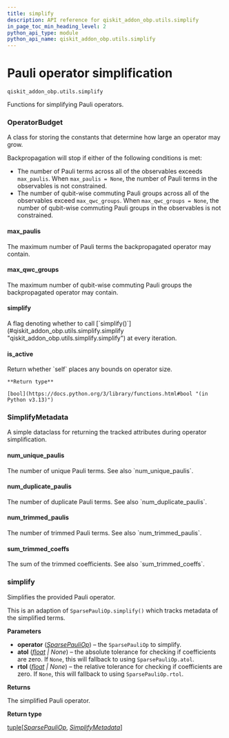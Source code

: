 ```yaml
---
title: simplify
description: API reference for qiskit_addon_obp.utils.simplify
in_page_toc_min_heading_level: 2
python_api_type: module
python_api_name: qiskit_addon_obp.utils.simplify
---
```


<span id="module-qiskit_addon_obp.utils.simplify" />

<span id="pauli-operator-simplification-qiskit-addon-obp-utils-simplify" />

# Pauli operator simplification

`qiskit_addon_obp.utils.simplify`

Functions for simplifying Pauli operators.

### OperatorBudget

<Class id="qiskit_addon_obp.utils.simplify.OperatorBudget" github="https://github.com/Qiskit/qiskit-addon-obp/tree/main/qiskit_addon_obp/utils/simplify.py#L43-L69" signature="OperatorBudget(max_paulis=None, max_qwc_groups=None, simplify=True)" modifiers="class">
  A class for storing the constants that determine how large an operator may grow.

  Backpropagation will stop if either of the following conditions is met:

  *   The number of Pauli terms across all of the observables exceeds `max_paulis`. When `max_paulis = None`, the number of Pauli terms in the observables is not constrained.
  *   The number of qubit-wise commuting Pauli groups across all of the observables exceed `max_qwc_groups`. When `max_qwc_groups = None`, the number of qubit-wise commuting Pauli groups in the observables is not constrained.

  #### max\_paulis

  <Attribute id="qiskit_addon_obp.utils.simplify.OperatorBudget.max_paulis" attributeTypeHint="int | None" attributeValue="None">
    The maximum number of Pauli terms the backpropagated operator may contain.
  </Attribute>

  #### max\_qwc\_groups

  <Attribute id="qiskit_addon_obp.utils.simplify.OperatorBudget.max_qwc_groups" attributeTypeHint="int | None" attributeValue="None">
    The maximum number of qubit-wise commuting Pauli groups the backpropagated operator may contain.
  </Attribute>

  #### simplify

  <Attribute id="qiskit_addon_obp.utils.simplify.OperatorBudget.simplify" attributeTypeHint="bool" attributeValue="True">
    A flag denoting whether to call [`simplify()`](#qiskit_addon_obp.utils.simplify.simplify "qiskit_addon_obp.utils.simplify.simplify") at every iteration.
  </Attribute>

  #### is\_active

  <Function id="qiskit_addon_obp.utils.simplify.OperatorBudget.is_active" github="https://github.com/Qiskit/qiskit-addon-obp/tree/main/qiskit_addon_obp/utils/simplify.py#L67-L69" signature="is_active()">
    Return whether `self` places any bounds on operator size.

    **Return type**

    [bool](https://docs.python.org/3/library/functions.html#bool "(in Python v3.13)")
  </Function>
</Class>

### SimplifyMetadata

<Class id="qiskit_addon_obp.utils.simplify.SimplifyMetadata" github="https://github.com/Qiskit/qiskit-addon-obp/tree/main/qiskit_addon_obp/utils/simplify.py#L26-L40" signature="SimplifyMetadata(num_unique_paulis, num_duplicate_paulis, num_trimmed_paulis, sum_trimmed_coeffs)" modifiers="class">
  A simple dataclass for returning the tracked attributes during operator simplification.

  #### num\_unique\_paulis

  <Attribute id="qiskit_addon_obp.utils.simplify.SimplifyMetadata.num_unique_paulis" attributeTypeHint="int">
    The number of unique Pauli terms. See also `num_unique_paulis`.
  </Attribute>

  #### num\_duplicate\_paulis

  <Attribute id="qiskit_addon_obp.utils.simplify.SimplifyMetadata.num_duplicate_paulis" attributeTypeHint="int">
    The number of duplicate Pauli terms. See also `num_duplicate_paulis`.
  </Attribute>

  #### num\_trimmed\_paulis

  <Attribute id="qiskit_addon_obp.utils.simplify.SimplifyMetadata.num_trimmed_paulis" attributeTypeHint="int">
    The number of trimmed Pauli terms. See also `num_trimmed_paulis`.
  </Attribute>

  #### sum\_trimmed\_coeffs

  <Attribute id="qiskit_addon_obp.utils.simplify.SimplifyMetadata.sum_trimmed_coeffs" attributeTypeHint="float">
    The sum of the trimmed coefficients. See also `sum_trimmed_coeffs`.
  </Attribute>
</Class>

### simplify

<Function id="qiskit_addon_obp.utils.simplify.simplify" github="https://github.com/Qiskit/qiskit-addon-obp/tree/main/qiskit_addon_obp/utils/simplify.py#L72-L161" signature="simplify(operator, *, atol=None, rtol=None)">
  Simplifies the provided Pauli operator.

  This is an adaption of `SparsePauliOp.simplify()` which tracks metadata of the simplified terms.

  **Parameters**

  *   **operator** ([*SparsePauliOp*](/api/qiskit/qiskit.quantum_info.SparsePauliOp "(in Qiskit v1.2)")) – the `SparsePauliOp` to simplify.
  *   **atol** ([*float*](https://docs.python.org/3/library/functions.html#float "(in Python v3.13)") *| None*) – the absolute tolerance for checking if coefficients are zero. If `None`, this will fallback to using `SparsePauliOp.atol`.
  *   **rtol** ([*float*](https://docs.python.org/3/library/functions.html#float "(in Python v3.13)") *| None*) – the relative tolerance for checking if coefficients are zero. If `None`, this will fallback to using `SparsePauliOp.rtol`.

  **Returns**

  The simplified Pauli operator.

  **Return type**

  [tuple](https://docs.python.org/3/library/stdtypes.html#tuple "(in Python v3.13)")\[[*SparsePauliOp*](/api/qiskit/qiskit.quantum_info.SparsePauliOp "(in Qiskit v1.2)"), [*SimplifyMetadata*](#qiskit_addon_obp.utils.simplify.SimplifyMetadata "qiskit_addon_obp.utils.simplify.SimplifyMetadata")]
</Function>

